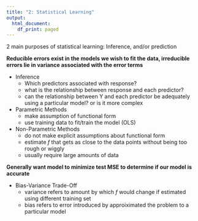 ```yaml
---
title: "2: Statistical Learning"
output:
  html_document:
    df_print: paged
---
```


2 main purposes of statistical learning: Inference, and/or prediction

**Reducible errors exist in the models we wish to fit the data, irreducible errors lie in variance associated with the error terms**

* Inference
  + Which predictors associated with response?
  + what is the relationship between response and each predictor?
  + can the relationship between Y and each predictor be adequately using a particular model? or is it more complex  
  
* Parametric Methods
  + make assumption of functional form
  + use training data to fit/train the model (OLS)
        
* Non-Parametric Methods
  + do not make explicit assumptions about functional form
  + estimate _f_ that gets as close to the data points without being too rough or wiggly
  + usually require large amounts of data
  
**Generally want model to minimize test MSE to determine if our model is accurate**

* Bias-Variance Trade-Off
  + variance refers to amount by which _f_ would change if estimated using different training set
  + bias refers to error introduced by approiximated the problem to a particular model
  
  


